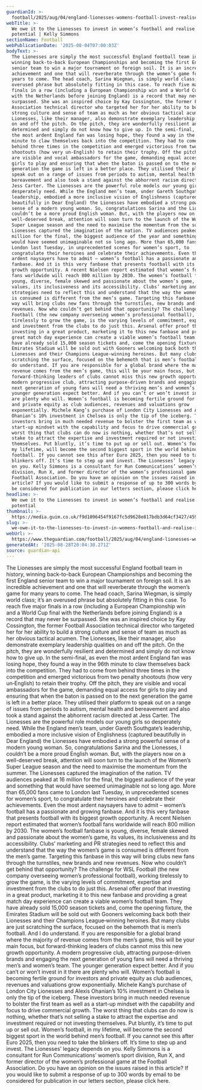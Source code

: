 ```yaml
---
guardianId: >-
  football/2025/aug/04/england-lionesses-womens-football-invest-realise-potential-comment
webTitle: >-
  We owe it to the Lionesses to invest in women’s football and realise its
  potential | Kelly Simmons
sectionName: Football
webPublicationDate: '2025-08-04T07:00:03Z'
bodyText: >-
  The Lionesses are simply the most successful England football team in history,
  winning back-to-back European Championships and becoming the first England
  senior team to win a major tournament on foreign soil. It is an incredible
  achievement and one that will reverberate through the women’s game for many
  years to come. The head coach, Sarina Wiegman, is simply world class; it’s an
  overused phrase but absolutely fitting in this case. To reach five major
  finals in a row (including a European Championship win and a World Cup final
  with the Netherlands before joining England) is a record that may never be
  surpassed. She was an inspired choice by Kay Cossington, the former Football
  Association technical director who targeted her for her ability to build a
  strong culture and sense of team as much as her obvious tactical acumen. The
  Lionesses, like their manager, also demonstrate exemplary leadership qualities
  on and off the pitch. On the pitch, they are wonderfully resilient and
  determined and simply do not know how to give up. In the semi-final, as even
  the most ardent England fan was losing hope, they found a way in the 96th
  minute to claw themselves back into the competition. They had to come from
  behind three times in the competition and emerged victorious from two penalty
  shootouts (how very un‑English) to retain their trophy. Off the pitch, they
  are visible and vocal ambassadors for the game, demanding equal access for
  girls to play and ensuring that when the baton is passed on to the next
  generation the game is left in a better place. They utilised their platform to
  speak out on a range of issues from periods to autism, mental health and
  bereavement and also took a stand against the abhorrent racism directed at
  Jess Carter. The Lionesses are the powerful role models our young girls so
  desperately need. While the England men’s team, under Gareth Southgate’s
  leadership, embodied a more inclusive vision of Englishness (captured
  beautifully in Dear England) the Lionesses have embodied a strong powerful
  sense of a modern young woman. So, congratulations Sarina and the Lionesses, I
  couldn’t be a more proud English woman. But, with the players now on a
  well-deserved break, attention will soon turn to the launch of the Women’s
  Super League season and the need to maximise the momentum from the summer. The
  Lionesses captured the imagination of the nation. TV audiences peaked at 16
  million for the final, the biggest audience of the year and something that
  would have seemed unimaginable not so long ago. More than 65,000 fans came to
  London last Tuesday, in unprecedented scenes for women’s sport, to
  congratulate their heroines and celebrate their achievements. Even the most
  ardent naysayers have to admit – women’s football has a passionate and growing
  fanbase. And it is this very fanbase that presents football with its biggest
  growth opportunity. A recent Nielsen report estimated that women’s football
  fans worldwide will reach 800 million by 2030. The women’s football fanbase is
  young, diverse, female skewed and passionate about the women’s game, its
  values, its inclusiveness and its accessibility. Clubs’ marketing and PR
  strategies need to reflect this and understand that the way the women’s game
  is consumed is different from the men’s game. Targeting this fanbase in this
  way will bring clubs new fans through the turnstiles, new brands and new
  revenues. Now who couldn’t get behind that opportunity? The challenge for WSL
  Football (the new company overseeing women’s professional football), working
  tirelessly to grow the game, is the varying levels of commitment, expertise
  and investment from the clubs to do just this. Arsenal offer proof that
  investing in a great product, marketing it to this new fanbase and providing a
  great match day experience can create a viable women’s football team. They
  have already sold 15,000 season tickets and, come the opening fixture, the
  Emirates Stadium will be sold out with Gooners welcoming back both their
  Lionesses and their Champions League‑winning heroines. But many clubs are just
  scratching the surface, focused on the behemoth that is men’s football. And I
  do understand. If you are responsible for a global brand where the majority of
  revenue comes from the men’s game, this will be your main focus, but
  forward-thinking leaders of clubs cannot miss this new growth opportunity. A
  modern progressive club, attracting purpose-driven brands and engaging the
  next generation of young fans will need a thriving men’s and women’s team. The
  younger generation expect better. And if you can’t or won’t invest in it there
  are plenty who will. Women’s football is becoming fertile ground for investors
  and private equity as club audiences, revenues and valuations grow
  exponentially. Michele Kang’s purchase of London City Lionesses and Alexis
  Ohanian’s 10% investment in Chelsea is only the tip of the iceberg. These
  investors bring in much needed revenue to bolster the first team as well as a
  start-up mindset with the capability and focus to drive commercial growth. The
  worst thing that clubs can do now is nothing, whether that’s not selling a
  stake to attract the expertise and investment required or not investing
  themselves. Put bluntly, it’s time to put up or sell out. Women’s football, in
  my lifetime, will become the second biggest sport in the world behind men’s
  football. If you cannot see this after Euro 2025, then you need to take the
  blinkers off. It’s time to step up and invest. The Lionesses’ legacy depends
  on you. Kelly Simmons is a consultant for Run Communications’ women’s sport
  division, Run X, and former director of the women’s professional game at the
  Football Association. Do you have an opinion on the issues raised in this
  article? If you would like to submit a response of up to 300 words by email to
  be considered for publication in our letters section, please click here.
headline: >-
  We owe it to the Lionesses to invest in women’s football and realise its
  potential
thumbnail: >-
  https://media.guim.co.uk/f9d1096454f9167fc5d9628e817bdb3d64cf3427/459_0_3969_3177/500.jpg
slug: >-
  we-owe-it-to-the-lionesses-to-invest-in-womens-football-and-realise-its-potential-or-kelly-simmons
webUrl: >-
  https://www.theguardian.com/football/2025/aug/04/england-lionesses-womens-football-invest-realise-potential-comment
generatedAt: '2025-08-28T20:04:30.271Z'
source: guardian-api
---
```

The Lionesses are simply the most successful England football team in history, winning back-to-back European Championships and becoming the first England senior team to win a major tournament on foreign soil. It is an incredible achievement and one that will reverberate through the women’s game for many years to come. The head coach, Sarina Wiegman, is simply world class; it’s an overused phrase but absolutely fitting in this case. To reach five major finals in a row (including a European Championship win and a World Cup final with the Netherlands before joining England) is a record that may never be surpassed. She was an inspired choice by Kay Cossington, the former Football Association technical director who targeted her for her ability to build a strong culture and sense of team as much as her obvious tactical acumen. The Lionesses, like their manager, also demonstrate exemplary leadership qualities on and off the pitch. On the pitch, they are wonderfully resilient and determined and simply do not know how to give up. In the semi-final, as even the most ardent England fan was losing hope, they found a way in the 96th minute to claw themselves back into the competition. They had to come from behind three times in the competition and emerged victorious from two penalty shootouts (how very un‑English) to retain their trophy. Off the pitch, they are visible and vocal ambassadors for the game, demanding equal access for girls to play and ensuring that when the baton is passed on to the next generation the game is left in a better place. They utilised their platform to speak out on a range of issues from periods to autism, mental health and bereavement and also took a stand against the abhorrent racism directed at Jess Carter. The Lionesses are the powerful role models our young girls so desperately need. While the England men’s team, under Gareth Southgate’s leadership, embodied a more inclusive vision of Englishness (captured beautifully in Dear England) the Lionesses have embodied a strong powerful sense of a modern young woman. So, congratulations Sarina and the Lionesses, I couldn’t be a more proud English woman. But, with the players now on a well-deserved break, attention will soon turn to the launch of the Women’s Super League season and the need to maximise the momentum from the summer. The Lionesses captured the imagination of the nation. TV audiences peaked at 16 million for the final, the biggest audience of the year and something that would have seemed unimaginable not so long ago. More than 65,000 fans came to London last Tuesday, in unprecedented scenes for women’s sport, to congratulate their heroines and celebrate their achievements. Even the most ardent naysayers have to admit – women’s football has a passionate and growing fanbase. And it is this very fanbase that presents football with its biggest growth opportunity. A recent Nielsen report estimated that women’s football fans worldwide will reach 800 million by 2030. The women’s football fanbase is young, diverse, female skewed and passionate about the women’s game, its values, its inclusiveness and its accessibility. Clubs’ marketing and PR strategies need to reflect this and understand that the way the women’s game is consumed is different from the men’s game. Targeting this fanbase in this way will bring clubs new fans through the turnstiles, new brands and new revenues. Now who couldn’t get behind that opportunity? The challenge for WSL Football (the new company overseeing women’s professional football), working tirelessly to grow the game, is the varying levels of commitment, expertise and investment from the clubs to do just this. Arsenal offer proof that investing in a great product, marketing it to this new fanbase and providing a great match day experience can create a viable women’s football team. They have already sold 15,000 season tickets and, come the opening fixture, the Emirates Stadium will be sold out with Gooners welcoming back both their Lionesses and their Champions League‑winning heroines. But many clubs are just scratching the surface, focused on the behemoth that is men’s football. And I do understand. If you are responsible for a global brand where the majority of revenue comes from the men’s game, this will be your main focus, but forward-thinking leaders of clubs cannot miss this new growth opportunity. A modern progressive club, attracting purpose-driven brands and engaging the next generation of young fans will need a thriving men’s and women’s team. The younger generation expect better. And if you can’t or won’t invest in it there are plenty who will. Women’s football is becoming fertile ground for investors and private equity as club audiences, revenues and valuations grow exponentially. Michele Kang’s purchase of London City Lionesses and Alexis Ohanian’s 10% investment in Chelsea is only the tip of the iceberg. These investors bring in much needed revenue to bolster the first team as well as a start-up mindset with the capability and focus to drive commercial growth. The worst thing that clubs can do now is nothing, whether that’s not selling a stake to attract the expertise and investment required or not investing themselves. Put bluntly, it’s time to put up or sell out. Women’s football, in my lifetime, will become the second biggest sport in the world behind men’s football. If you cannot see this after Euro 2025, then you need to take the blinkers off. It’s time to step up and invest. The Lionesses’ legacy depends on you. Kelly Simmons is a consultant for Run Communications’ women’s sport division, Run X, and former director of the women’s professional game at the Football Association. Do you have an opinion on the issues raised in this article? If you would like to submit a response of up to 300 words by email to be considered for publication in our letters section, please click here.
